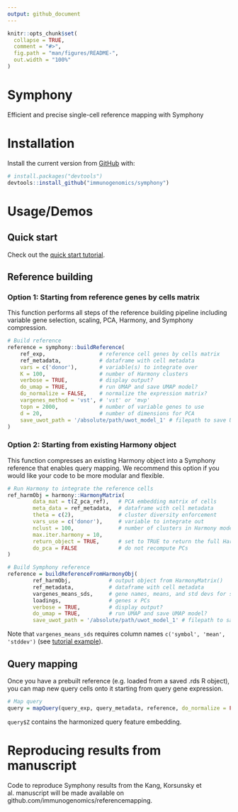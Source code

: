 ```yaml
---
output: github_document
---
```


<!-- README.md is generated from README.Rmd. Please edit that file -->

```r
knitr::opts_chunk$set(
  collapse = TRUE,
  comment = "#>",
  fig.path = "man/figures/README-",
  out.width = "100%"
)
```

# Symphony

<!-- badges: start -->
<!-- badges: end -->

Efficient and precise single-cell reference mapping with Symphony

# Installation

Install the current version from [GitHub](https://github.com/) with:

``` r
# install.packages("devtools")
devtools::install_github("immunogenomics/symphony")
```
# Usage/Demos
## Quick start

Check out the [quick start tutorial](https://github.com/immunogenomics/symphony/blob/main/vignettes/pbmcs_tutorial.ipynb/).

## Reference building

### Option 1: Starting from reference genes by cells matrix

This function performs all steps of the reference building pipeline including variable gene selection, scaling, PCA, Harmony, and Symphony compression.

```r
# Build reference
reference = symphony::buildReference(
    ref_exp,                 # reference cell genes by cells matrix
    ref_metadata,            # dataframe with cell metadata
    vars = c('donor'),       # variable(s) to integrate over
    K = 100,                 # number of Harmony clusters
    verbose = TRUE,          # display output?
    do_umap = TRUE,          # run UMAP and save UMAP model?
    do_normalize = FALSE,    # normalize the expression matrix?
    vargenes_method = 'vst', # 'vst' or 'mvp'
    topn = 2000,             # number of variable genes to use
    d = 20,                  # number of dimensions for PCA
    save_uwot_path = '/absolute/path/uwot_model_1' # filepath to save UMAP model
)
```

### Option 2: Starting from existing Harmony object

This function compresses an existing Harmony object into a Symphony reference that enables query mapping. We recommend this option if you would like your code to be more modular and flexible.

```r

# Run Harmony to integrate the reference cells
ref_harmObj = harmony::HarmonyMatrix(
        data_mat = t(Z_pca_ref),   # PCA embedding matrix of cells
        meta_data = ref_metadata,  # dataframe with cell metadata
        theta = c(2),              # cluster diversity enforcement
        vars_use = c('donor'),     # variable to integrate out
        nclust = 100,              # number of clusters in Harmony model
        max.iter.harmony = 10,
        return_object = TRUE,      # set to TRUE to return the full Harmony object
        do_pca = FALSE             # do not recompute PCs
)

# Build Symphony reference
reference = buildReferenceFromHarmonyObj(
        ref_harmObj,            # output object from HarmonyMatrix()
        ref_metadata,           # dataframe with cell metadata
        vargenes_means_sds,     # gene names, means, and std devs for scaling
        loadings,               # genes x PCs
        verbose = TRUE,         # display output?
        do_umap = TRUE,         # run UMAP and save UMAP model?
        save_uwot_path = '/absolute/path/uwot_model_1' # filepath to save UMAP model)
```
Note that `vargenes_means_sds` requires column names `c('symbol', 'mean', 'stddev')` (see [tutorial example](https://github.com/immunogenomics/symphony/blob/main/vignettes/pbmcs_tutorial.ipynb/)). 

## Query mapping
Once you have a prebuilt reference (e.g. loaded from a saved .rds R object), you can map new query cells onto it starting from query gene expression.

```r
# Map query
query = mapQuery(query_exp, query_metadata, reference, do_normalize = FALSE)
```

`query$Z` contains the harmonized query feature embedding.


# Reproducing results from manuscript
Code to reproduce Symphony results from the Kang, Korsunsky et al. manuscript will be made available on github.com/immunogenomics/referencemapping.